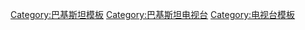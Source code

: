 {{Navbox
|bodyclass=hlist

|name = PTV
|title = [[巴基斯坦国家电视公司]]
|titlestyle = background:#E8E8E8;
|list1 = 
*[[巴基斯坦电视台|PTV家庭频道]]
* [[巴基斯坦电视台新闻频道|PTV新闻频道]]
* [[巴基斯坦电视台国家频道|PTV国家频道]]
* [[自由查谟和克什米尔电视台|AJK TV]]
* [[巴基斯坦电视台国际频道|PTV国际频道]]
* [[巴基斯坦电视台俾路支频道|PTV俾路支频道]] 
}}
<noinclude>
[[Category:巴基斯坦模板]]
[[Category:巴基斯坦电视台]]
[[Category:电视台模板]]

</noinclude>